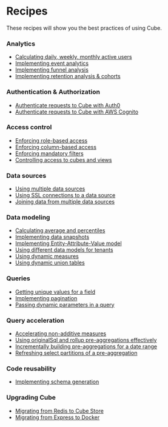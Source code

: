 # Recipes
  These recipes will show you the best practices of using Cube.

###  Analytics

- [Calculating daily, weekly, monthly active users](/recipes/active-users)
- [Implementing event analytics](/recipes/event-analytics)
- [Implementing funnel analysis](/recipes/funnels)
- [Implementing retention analysis & cohorts](/recipes/cohort-retention)

###  Authentication & Authorization

- [Authenticate requests to Cube with Auth0](/recipes/authn-with-auth0)
- [Authenticate requests to Cube with AWS Cognito](/recipes/authn-with-aws-cognito)

###  Access control

- [Enforcing role-based access](/recipes/role-based-access)
- [Enforcing column-based access](/recipes/column-based-access)
- [Enforcing mandatory filters](/recipes/enforcing-mandatory-filters)
- [Controlling access to cubes and views](/recipes/controlling-access-to-cubes-and-views)

###  Data sources

- [Using multiple data sources](/recipes/multiple-sources-same-schema)
- [Using SSL connections to a data source](/recipes/enable-ssl-connections-to-database)
- [Joining data from multiple data sources](/recipes/joining-multiple-data-sources)

###  Data modeling

- [Calculating average and percentiles](https://cube.dev/docs/recipes/percentiles)
- [Implementing data snapshots](/recipes/snapshots)
- [Implementing Entity-Attribute-Value model](/recipes/entity-attribute-value)
- [Using different data models for tenants](/recipes/using-different-schemas-for-tenants)
- [Using dynamic measures](/recipes/referencing-dynamic-measures)
- [Using dynamic union tables](/recipes/dynamically-union-tables)

###  Queries

- [Getting unique values for a field](/recipes/getting-unique-values-for-a-field)
- [Implementing pagination](/recipes/pagination)
- [Passing dynamic parameters in a query](/recipes/passing-dynamic-parameters-in-a-query)

###  Query acceleration

- [Accelerating non-additive measures](/recipes/non-additivity)
- [Using originalSql and rollup pre-aggregations effectively](/recipes/using-originalsql-and-rollups-effectively)
- [Incrementally building pre-aggregations for a date range](/recipes/incrementally-building-pre-aggregations-for-a-date-range)
- [Refreshing select partitions of a pre-aggregation](/recipes/refreshing-select-partitions)

###  Code reusability

- [Implementing schema generation](/recipes/schema-generation)

###  Upgrading Cube

- [Migrating from Redis to Cube Store](https://cube.dev/blog/how-you-win-by-using-cube-store-part-1#how-to-migrate-to-cube-store)
- [Migrating from Express to Docker](/recipes/migrating-from-express-to-docker)
